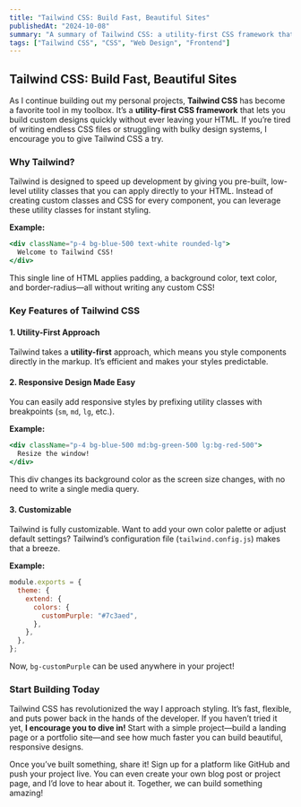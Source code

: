 ---
title: "Tailwind CSS: Build Fast, Beautiful Sites"
publishedAt: "2024-10-08"
summary: "A summary of Tailwind CSS: a utility-first CSS framework that makes designing responsive websites a breeze."
tags: ["Tailwind CSS", "CSS", "Web Design", "Frontend"]
---

## Tailwind CSS: Build Fast, Beautiful Sites

As I continue building out my personal projects, **Tailwind CSS** has become a favorite tool in my toolbox. It’s a **utility-first CSS framework** that lets you build custom designs quickly without ever leaving your HTML. If you’re tired of writing endless CSS files or struggling with bulky design systems, I encourage you to give Tailwind CSS a try.

### Why Tailwind?

Tailwind is designed to speed up development by giving you pre-built, low-level utility classes that you can apply directly to your HTML. Instead of creating custom classes and CSS for every component, you can leverage these utility classes for instant styling.

**Example:**

```jsx
<div className="p-4 bg-blue-500 text-white rounded-lg">
  Welcome to Tailwind CSS!
</div>
```

This single line of HTML applies padding, a background color, text color, and border-radius—all without writing any custom CSS!

### Key Features of Tailwind CSS

#### 1. **Utility-First Approach**

Tailwind takes a **utility-first** approach, which means you style components directly in the markup. It’s efficient and makes your styles predictable.

#### 2. **Responsive Design Made Easy**

You can easily add responsive styles by prefixing utility classes with breakpoints (`sm`, `md`, `lg`, etc.).

**Example:**

```jsx
<div className="p-4 bg-blue-500 md:bg-green-500 lg:bg-red-500">
  Resize the window!
</div>
```

This div changes its background color as the screen size changes, with no need to write a single media query.

#### 3. **Customizable**

Tailwind is fully customizable. Want to add your own color palette or adjust default settings? Tailwind’s configuration file (`tailwind.config.js`) makes that a breeze.

**Example:**

```javascript
module.exports = {
  theme: {
    extend: {
      colors: {
        customPurple: "#7c3aed",
      },
    },
  },
};
```

Now, `bg-customPurple` can be used anywhere in your project!

### Start Building Today

Tailwind CSS has revolutionized the way I approach styling. It’s fast, flexible, and puts power back in the hands of the developer. If you haven’t tried it yet, **I encourage you to dive in!** Start with a simple project—build a landing page or a portfolio site—and see how much faster you can build beautiful, responsive designs.

Once you’ve built something, share it! Sign up for a platform like GitHub and push your project live. You can even create your own blog post or project page, and I’d love to hear about it. Together, we can build something amazing!
